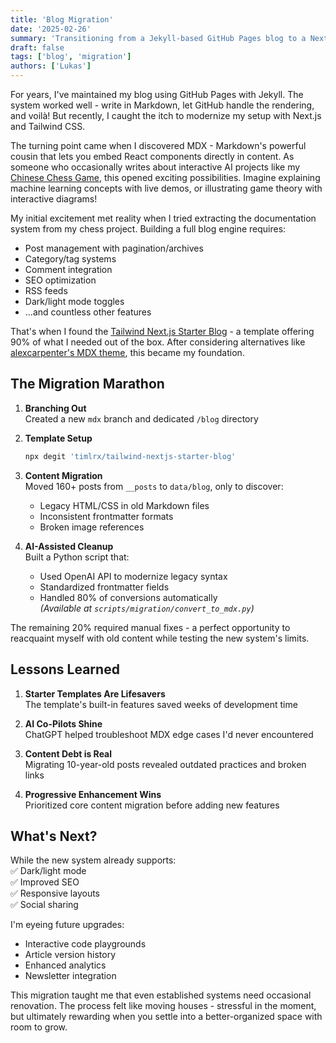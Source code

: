 ```yaml
---
title: 'Blog Migration'
date: '2025-02-26'
summary: 'Transitioning from a Jekyll-based GitHub Pages blog to a Next.js and Tailwind CSS setup, incorporating MDX for enhanced interactivity.'
draft: false
tags: ['blog', 'migration']
authors: ['Lukas']
---
```


For years, I've maintained my blog using GitHub Pages with Jekyll. The system worked well - write in Markdown, let GitHub handle the rendering, and voilà! But recently, I caught the itch to modernize my setup with Next.js and Tailwind CSS.

The turning point came when I discovered MDX - Markdown's powerful cousin that lets you embed React components directly in content. As someone who occasionally writes about interactive AI projects like my [Chinese Chess Game](https://ai-chinese-chess.vercel.app/), this opened exciting possibilities. Imagine explaining machine learning concepts with live demos, or illustrating game theory with interactive diagrams!

My initial excitement met reality when I tried extracting the documentation system from my chess project. Building a full blog engine requires:

- Post management with pagination/archives
- Category/tag systems
- Comment integration
- SEO optimization
- RSS feeds
- Dark/light mode toggles
- ...and countless other features

That's when I found the [Tailwind Next.js Starter Blog](https://github.com/timlrx/tailwind-nextjs-starter-blog) - a template offering 90% of what I needed out of the box. After considering alternatives like [alexcarpenter's MDX theme](https://github.com/alexcarpenter/nextjs-mdx-blog-theme), this became my foundation.

## The Migration Marathon

1. **Branching Out**  
   Created a new `mdx` branch and dedicated `/blog` directory

2. **Template Setup**

   ```bash
   npx degit 'timlrx/tailwind-nextjs-starter-blog'
   ```

3. **Content Migration**  
   Moved 160+ posts from `__posts` to `data/blog`, only to discover:

   - Legacy HTML/CSS in old Markdown files
   - Inconsistent frontmatter formats
   - Broken image references

4. **AI-Assisted Cleanup**  
   Built a Python script that:
   - Used OpenAI API to modernize legacy syntax
   - Standardized frontmatter fields
   - Handled 80% of conversions automatically  
     _(Available at `scripts/migration/convert_to_mdx.py`)_

The remaining 20% required manual fixes - a perfect opportunity to reacquaint myself with old content while testing the new system's limits.

## Lessons Learned

1. **Starter Templates Are Lifesavers**  
   The template's built-in features saved weeks of development time

2. **AI Co-Pilots Shine**  
   ChatGPT helped troubleshoot MDX edge cases I'd never encountered

3. **Content Debt is Real**  
   Migrating 10-year-old posts revealed outdated practices and broken links

4. **Progressive Enhancement Wins**  
   Prioritized core content migration before adding new features

## What's Next?

While the new system already supports:  
✅ Dark/light mode  
✅ Improved SEO  
✅ Responsive layouts  
✅ Social sharing

I'm eyeing future upgrades:

- Interactive code playgrounds
- Article version history
- Enhanced analytics
- Newsletter integration

This migration taught me that even established systems need occasional renovation. The process felt like moving houses - stressful in the moment, but ultimately rewarding when you settle into a better-organized space with room to grow.
